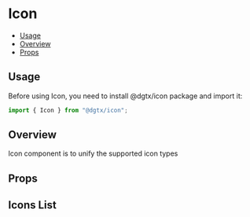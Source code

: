 

<Meta of={IconStories} />

<style>
  {`
li,a {
  color: #1f76c2!important;
  font-size: 20px!important;
  margin-bottom: 50px
}

.list span {
    display: flex;
    gap: 20px;
    margin-top: 20px
}
`}
</style>

# Icon

- [Usage](#usage)
- [Overview](#overview)
- [Props](#props)

## Usage

Before using Icon, you need to install @dgtx/icon package and import it:

```typescript
import { Icon } from "@dgtx/icon";
```

## Overview

Icon component is to unify the supported icon types

<Canvas>

<Story of={IconStories.Basic} meta={IconStories} />

</Canvas>

## Props

<Controls of={IconStories.Basic} />

## Icons List

<div className="list">
  <Story of={IconStories.AllIcon} meta={IconStories} />
</div>
